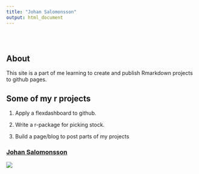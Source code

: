 ```yaml
---
title: "Johan Salomonsson"
output: html_document
---
```


<style type="text/css">
.title {
  display: none;
}

#getting-started img {
  margin-right: 10px;
}

</style>

<div class="row" style="padding-top: 30px;">
<div class="col-sm-6">

# **About**

This site is a part of me learning to create and publish  Rmarkdown projects to github pages.

## Some of my r projects

1. Apply a flexdashboard to github.

2. Write a r-package for picking stock.

3. Build a page/blog to post parts of my projects


</div>
<div class="col-sm-6">

### [Johan Salomonsson](https://JohanSalomonssonSV.github.io)

<a href = "https://JohanSalomonssonSV.github.io">
![](images/bild.jpg)
</a>
</div>
